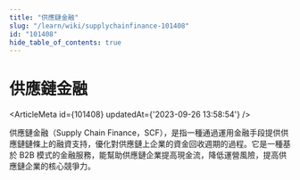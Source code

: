 ```yaml
---
title: "供應鏈金融"
slug: "/learn/wiki/supplychainfinance-101408"
id: "101408"
hide_table_of_contents: true
---
```



# 供應鏈金融

<ArticleMeta id={101408} updatedAt={'2023-09-26 13:58:54'} />
<div className='border-solid border-b border-t-0 my-4 border-[var(--ifm-color-gray-300)]' />

供應鏈金融（Supply Chain Finance，SCF），是指一種通過運用金融手段提供供應鏈鏈條上的融資支持，優化對供應鏈上企業的資金回收週期的過程。它是一種基於 B2B 模式的金融服務，能幫助供應鏈企業提高現金流，降低運營風險，提高供應鏈企業的核心競爭力。
